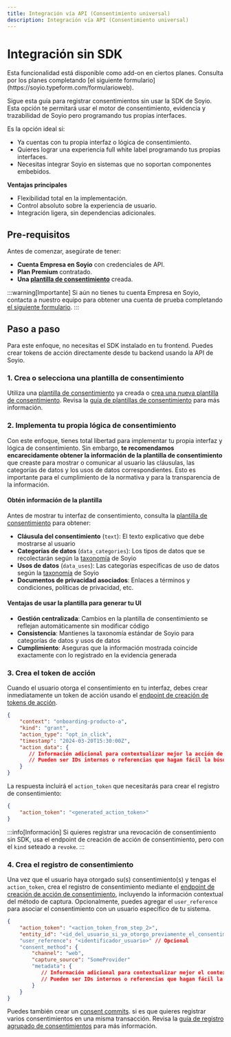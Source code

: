 ```yaml
---
title: Integración vía API (Consentimiento universal)
description: Integración vía API (Consentimiento universal)
---
```



# Integración sin SDK

<Admonition type="success" icon="⭐" title="Disponible como add-on">
Esta funcionalidad está disponible como add-on en ciertos planes. Consulta por los planes completando [el siguiente formulario](https://soyio.typeform.com/formularioweb).
</Admonition>

Sigue esta guía para registrar consentimientos sin usar la SDK de Soyio. Esta opción te permitará usar el motor de consentimiento, evidencia y trazabilidad de Soyio pero programando tus propias interfaces.

Es la opción ideal si:
- Ya cuentas con tu propia interfaz o lógica de consentimiento.
- Quieres lograr una experiencia full white label programando tus propias interfaces.
- Necesitas integrar Soyio en sistemas que no soportan componentes embebidos.

**Ventajas principales**
- Flexibilidad total en la implementación.
- Control absoluto sobre la experiencia de usuario.
- Integración ligera, sin dependencias adicionales.

## Pre-requisitos

Antes de comenzar, asegúrate de tener:

- **Cuenta Empresa en Soyio** con credenciales de API.
- **Plan Premium** contratado.
- **Una [plantilla de consentimiento](./consent-templates)** creada.

:::warning[Importante]
Si aún no tienes tu cuenta Empresa en Soyio, contacta a nuestro equipo para obtener una cuenta de prueba completando [el siguiente formulario](https://soyio.typeform.com/formularioweb).
:::

## Paso a paso

Para este enfoque, no necesitas el SDK instalado en tu frontend. Puedes crear tokens de acción directamente desde tu backend usando la API de Soyio.

### 1. Crea o selecciona una plantilla de consentimiento

Utiliza una [plantilla de consentimiento](./consent-templates) ya creada o [crea una nueva plantilla de consentimiento](../../api/resources/create-consent-template). Revisa la [guía de plantillas de consentimiento](./consent-templates) para más información.

### 2. Implementa tu propia lógica de consentimiento

Con este enfoque, tienes total libertad para implementar tu propia interfaz y lógica de consentimiento. Sin embargo, **te recomendamos encarecidamente obtener la información de la plantilla de consentimiento** que creaste para mostrar o comunicar al usuario las cláusulas, las categorías de datos y los usos de datos correspondientes. Esto es importante para el cumplimiento de la normativa y para la transparencia de la información.

#### Obtén información de la plantilla

Antes de mostrar tu interfaz de consentimiento, consulta la [plantilla de consentimiento](../../api/resources/get-consent-template) para obtener:

- **Cláusula del consentimiento** (`text`): El texto explicativo que debe mostrarse al usuario
- **Categorías de datos** (`data_categories`): Los tipos de datos que se recolectarán según la [taxonomía](../main/taxonomy) de Soyio
- **Usos de datos** (`data_uses`): Las categorías específicas de uso de datos según la [taxonomía](../main/taxonomy) de Soyio
- **Documentos de privacidad asociados**: Enlaces a términos y condiciones, políticas de privacidad, etc.

#### Ventajas de usar la plantilla para generar tu UI

- **Gestión centralizada**: Cambios en la plantilla de consentimiento se reflejan automáticamente sin modificar código
- **Consistencia**: Mantienes la taxonomía estándar de Soyio para categorías de datos y usos de datos
- **Cumplimiento**: Aseguras que la información mostrada coincide exactamente con lo registrado en la evidencia generada

### 3. Crea el token de acción

Cuando el usuario otorga el consentimiento en tu interfaz, debes crear inmediatamente un token de acción usando el [endpoint de creación de tokens de acción](../../api/resources/create-action-token).

```json title="POST /api/v1/consent_templates/{id}/action_tokens"
{
    "context": "onboarding-producto-a",
    "kind": "grant",
    "action_type": "opt_in_click",
    "timestamp": "2024-03-20T15:30:00Z",
    "action_data": {
       // Información adicional para contextualizar mejor la acción de consentimiento
       // Pueden ser IDs internos o referencias que hagan fácil la búsqueda de la evidencia en un futuro
    }
}
```

La respuesta incluirá el `action_token` que necesitarás para crear el registro de consentimiento:

```json title="Respuesta"
{
    "action_token": "<generated_action_token>"
}
```

:::info[Información]
Si quieres registrar una revocación de consentimiento sin SDK, usa el endpoint de creación de acción de consentimiento, pero con el `kind` seteado a `revoke`.
:::

### 4. Crea el registro de consentimiento

Una vez que el usuario haya otorgado su(s) consentimiento(s) y tengas el `action_token`, crea el registro de consentimiento mediante el [endpoint de creación de acción de consentimiento](../../api/resources/create-consent-action), incluyendo la información contextual del método de captura. Opcionalmente, puedes agregar el `user_reference` para asociar el consentimiento con un usuario específico de tu sistema.

```json title="POST /api/v1/consent_actions"
{
    "action_token": "<action_token_from_step_2>",
    "entity_id": "<id_del_usuario_si_ya_otorgo_previamente_el_consentimiento>" // Opcional
    "user_reference": "<identificador_usuario>" // Opcional
    "consent_method": {
        "channel": "web",
        "capture_source": "SomeProvider"
        "metadata": {
           // Información adicional para contextualizar mejor el contexto del consentimiento
           // Pueden ser IDs internos o referencias que hagan fácil la búsqueda de la evidencia en un futuro
        }
    }
}
```

Puedes también crear un [consent commits](../../api/resources/schemas/consentcommit). si es que quieres registrar varios consentimientos en una misma transacción. Revisa la [guía de registro agrupado de consentimientos](./consent-capture#opci%C3%B3n-2-crea-un-commit-de-varios-consentimientos-consentcommit) para más información.
